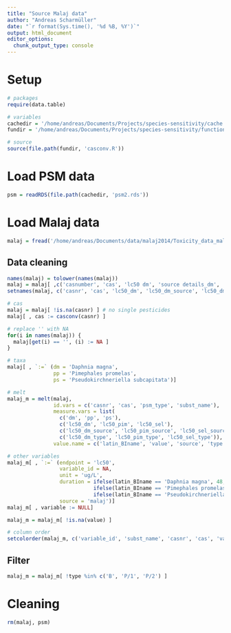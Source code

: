 ```yaml
---
title: "Source Malaj data"
author: "Andreas Scharmüller"
date: "`r format(Sys.time(), '%d %B, %Y')`"
output: html_document
editor_options:
  chunk_output_type: console
---
```


# Setup
```r
# packages
require(data.table)

# variables
cachedir = '/home/andreas/Documents/Projects/species-sensitivity/cache'
fundir = '/home/andreas/Documents/Projects/species-sensitivity/functions'

# source
source(file.path(fundir, 'casconv.R'))
```

# Load PSM data
```r
psm = readRDS(file.path(cachedir, 'psm2.rds'))
```

# Load Malaj data
```r
malaj = fread('/home/andreas/Documents/data/malaj2014/Toxicity_data_malaj_2014.csv')
```

## Data cleaning
```r
names(malaj) = tolower(names(malaj))
malaj = malaj[ ,c('casnumber', 'cas', 'lc50 dm', 'source details_dm', 'type of data_dm', 'lc50 pim', 'source details_pim', 'type of data_pim', 'lc50 sele', 'source details_sele', 'type of data_sele', 'code', 'determinand_hazsubs')]
setnames(malaj, c('casnr', 'cas', 'lc50_dm', 'lc50_dm_source', 'lc50_dm_type', 'lc50_pim', 'lc50_pim_source', 'lc50_pim_type', 'lc50_sel', 'lc50_sel_source', 'lc50_sel_type', 'psm_type', 'subst_name'))

# cas
malaj = malaj[ !is.na(casnr) ] # no single pesticides
malaj[ , cas := casconv(casnr) ]

# replace '' with NA
for(i in names(malaj)) {
  malaj[get(i) == '', (i) := NA ]
}

# taxa
malaj[ , `:=` (dm = 'Daphnia magna',
               pp = 'Pimephales promelas',
               ps = 'Pseudokirchneriella subcapitata')]

# melt
malaj_m = melt(malaj,
               id.vars = c('casnr', 'cas', 'psm_type', 'subst_name'),
               measure.vars = list(
                 c('dm', 'pp', 'ps'),
                 c('lc50_dm', 'lc50_pim', 'lc50_sel'),
                 c('lc50_dm_source', 'lc50_pim_source', 'lc50_sel_source'),
                 c('lc50_dm_type', 'lc50_pim_type', 'lc50_sel_type')),
               value.name = c('latin_BIname', 'value', 'source', 'type'))

# other variables
malaj_m[ , `:=` (endpoint = 'lc50',
                 variable_id = NA,
                 unit = 'ug/L',
                 duration = ifelse(latin_BIname == 'Daphnia magna', 48,
                            ifelse(latin_BIname == 'Pimephales promelas', 96,
                            ifelse(latin_BIname == 'Pseudokirchneriella subcapitata', 4896, NA))),
                 source = 'malaj')]
malaj_m[ , variable := NULL]

malaj_m = malaj_m[ !is.na(value) ]

# column order
setcolorder(malaj_m, c('variable_id', 'subst_name', 'casnr', 'cas', 'value', 'unit', 'psm_type', 'source', 'type', 'duration', 'endpoint', 'latin_BIname'))
```

## Filter
```r
malaj_m = malaj_m[ !type %in% c('B', 'P/1', 'P/2') ] 
```

# Cleaning
```r
rm(malaj, psm)
```
